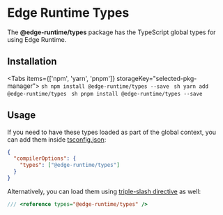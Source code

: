 
# Edge Runtime Types

The **@edge-runtime/types** package has the TypeScript global types for using Edge Runtime.

## Installation

<Tabs items={['npm', 'yarn', 'pnpm']} storageKey="selected-pkg-manager">
  <Tab>
    ```sh
    npm install @edge-runtime/types --save
    ```
  </Tab>
  <Tab>
    ```sh
    yarn add @edge-runtime/types
    ```
  </Tab>
  <Tab>
    ```sh
    pnpm install @edge-runtime/types --save
    ```
  </Tab>
</Tabs>

## Usage

If you need to have these types loaded as part of the global context, you can add them inside [tsconfig.json](https://www.typescriptlang.org/docs/handbook/tsconfig-json.html):

```json
{
  "compilerOptions": {
    "types": ["@edge-runtime/types"]
  }
}
```

Alternatively, you can load them using [triple-slash directive](https://www.typescriptlang.org/docs/handbook/triple-slash-directives.html) as well:

```js
/// <reference types="@edge-runtime/types" />
```
